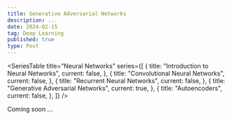 ```yaml
---
title: Generative Adversarial Networks
description: ...
date: 2024-02-15
tag: Deep Learning
published: true
type: Post
---
```


<SeriesTable
  title="Neural Networks"
  series={[
    {
      title: "Introduction to Neural Networks",
      current: false,
    },
    {
      title: "Convolutional Neural Networks",
      current: false,
    },
    {
      title: "Recurrent Neural Networks",
      current: false,
    },
    {
      title: "Generative Adversarial Networks",
      current: true,
    },
    {
      title: "Autoencoders",
      current: false,
    },
  ]}
/>

Coming soon ...
